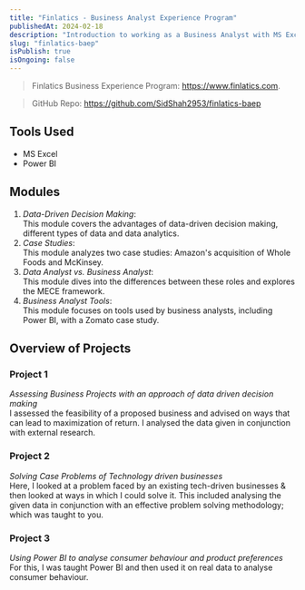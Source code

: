 ```yaml
---
title: "Finlatics - Business Analyst Experience Program"
publishedAt: 2024-02-18
description: "Introduction to working as a Business Analyst with MS Excel & Power BI"
slug: "finlatics-baep"
isPublish: true
isOngoing: false
---
```

 > Finlatics Business Experience Program: https://www.finlatics.com.
 
 > GitHub Repo: https://github.com/SidShah2953/finlatics-baep

## Tools Used
- MS Excel
- Power BI

## Modules
1. *Data-Driven Decision Making*:  
    This module covers the advantages of data-driven decision making, different types of data and data analytics.
2. *Case Studies*:  
    This module analyzes two case studies: Amazon's acquisition of Whole Foods and McKinsey.
3. *Data Analyst vs. Business Analyst*:  
    This module dives into the differences between these roles and explores the MECE framework.
4. *Business Analyst Tools*:  
    This module focuses on tools used by business analysts, including Power BI, with a Zomato case study.

## Overview of Projects
### Project 1
*Assessing Business Projects with an approach of data driven decision making*  
I assessed the feasibility of a proposed business and advised on ways that can lead to maximization of return. I analysed the data given in conjunction with external research. 

### Project 2
*Solving Case Problems of Technology driven businesses*  
Here, I looked at a problem  faced by an existing tech-driven businesses & then looked at ways in which I could solve it. This included analysing the given data in conjunction with an effective problem solving methodology; which was taught to you. 
### Project 3
*Using Power BI to analyse consumer behaviour and product preferences*  
For this, I was taught Power BI and then used it on real data to analyse consumer behaviour.
